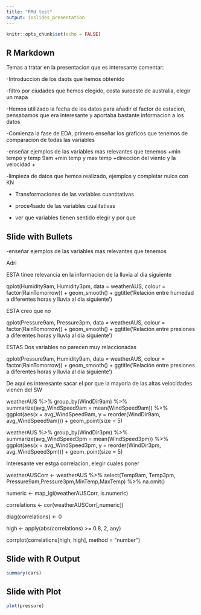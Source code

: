 ```yaml
---
title: "RMd test"
output: ioslides_presentation
---
```


```r
knitr::opts_chunk$set(echo = FALSE)
```

## R Markdown

Temas a tratar en la presentacion que es interesante comentar:

-Introduccion de los daots que hemos obtenido

-filtro por ciudades que hemos elegido, costa suroeste de australia, elegir un mapa

-Hemos utilizado la fecha de los datos para añadir el factor de estacion, pensabamos que era interesante y aportaba bastante informacion a los datos

-Comienza la fase de EDA, primero enseñar los graficos que tenemos de comparacion de todas las variables 

-enseñar ejemplos de las variables mas relevantes que tenemos
  +min tempo y temp 9am
  +min temp y max temp
  +direccion del viento y la velocidad
  +
  
-limpieza de datos que hemos realizado, ejemplos y completar nulos con KN

- Transformaciones de las variables cuantitativas

- proce4sado de las variables cualitativas 

- ver que variables tienen sentido elegir y por que


## Slide with Bullets

-enseñar ejemplos de las variables mas relevantes que tenemos

Adri

ESTA tinee relevancia en la informacion de la lluvia al dia siguiente

qplot(Humidity9am, Humidity3pm, data = weatherAUS, colour = factor(RainTomorrow)) +
  geom_smooth() +
  ggtitle('Relación entre humedad a diferentes horas y lluvia al dia siguiente')
  
ESTA creo que no

qplot(Pressure9am, Pressure3pm, data = weatherAUS, colour = factor(RainTomorrow)) +
  geom_smooth() +
  ggtitle('Relación entre presiones a diferentes horas y lluvia al dia siguiente')
  
ESTAS Dos variables no parecen muy relaccionadas

qplot(Pressure9am, Humidity9am, data = weatherAUS, colour = factor(RainTomorrow)) +
  geom_smooth() +
  ggtitle('Relación entre presiones a diferentes horas y lluvia al dia siguiente')
  
  
De aqui es interesante sacar el por que la mayoria de las altas velocidades vienen del SW

weatherAUS %>%
  group_by(WindDir9am) %>%
  summarize(avg_WindSpeed9am = mean(WindSpeed9am)) %>%
  ggplot(aes(x = avg_WindSpeed9am, y = reorder(WindDir9am, avg_WindSpeed9am))) + 
  geom_point(size = 5)

weatherAUS %>%
  group_by(WindDir3pm) %>%
  summarize(avg_WindSpeed3pm = mean(WindSpeed3pm)) %>%
  ggplot(aes(x = avg_WindSpeed3pm, y = reorder(WindDir3pm, avg_WindSpeed3pm))) + 
  geom_point(size = 5)


Interesante ver estga correlacion, elegir cuales poner

  weatherAUSCorr <- weatherAUS %>% select(Temp9am, Temp3pm, Pressure9am,Pressure3pm,MinTemp,MaxTemp) %>% na.omit()
    
  
  numeric <- map_lgl(weatherAUSCorr, is.numeric)
  
  correlations <- cor(weatherAUSCorr[,numeric])
  
  diag(correlations) <- 0
  
  high <- apply(abs(correlations) >= 0.8, 2, any)
  
  corrplot(correlations[high, high], method = "number")
  


  

## Slide with R Output

```r
summary(cars)
```

## Slide with Plot

```r
plot(pressure)
```

